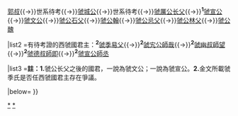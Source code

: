 {{Navbox
|name=西虢國君主
|title=[[西虢國]]君主
|state=expandCaption

|list1=[[虢叔]]{{→}}[[郭叔]]{{→}}世系待考{{→}}[[虢城公]]{{→}}世系待考{{→}}[[虢公长父|虢厲公长父]]{{→}}<sup>'''1'''</sup>[[虢宣公]]{{→}}[[虢文公]]{{→}}[[虢石父|虢公石父]]{{→}}[[虢公翰]]{{→}}[[虢公忌父]]{{→}}[[虢公林父]]{{→}}[[虢公醜]]

|list2 =有待考證的西虢國君主：<sup>'''2'''</sup>[[虢季易父]]{{→}}<sup>'''2'''</sup>[[虢宄公|虢宄公師哉]]{{→}}<sup>'''2'''</sup>[[虢幽叔|虢幽叔師望]]{{→}}<sup>'''2'''</sup>[[虢德叔|虢德叔師即]]{{→}}<sup>'''2'''</sup>[[師丞|虢宣公師丞]]

|list3 ='''註：1.'''虢公长父之後的國君，一說為虢文公；一說為虢宣公。'''2.'''金文所載虢季氏是否任西虢國君主存在爭議。 

|below={{周朝诸侯国君主}}
}}<noinclude>
[[Category:西虢國君主|*]]
[[Category:先秦君主导航模板|*]]
</noinclude>